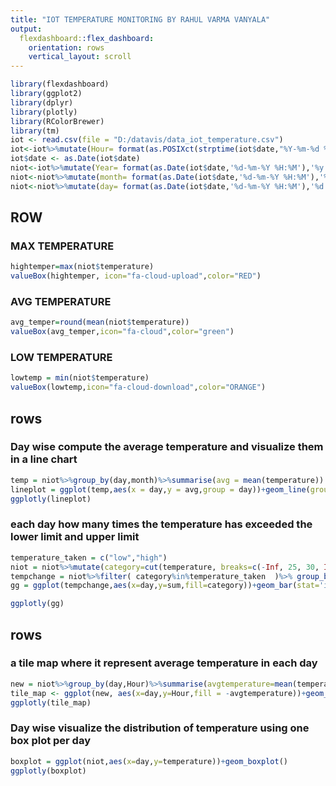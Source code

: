 ---
title: "IOT TEMPERATURE MONITORING BY RAHUL VARMA VANYALA"
output: 
  flexdashboard::flex_dashboard:
    orientation: rows
    vertical_layout: scroll
---

```{r setup, include=FALSE}
library(flexdashboard)
library(ggplot2)
library(dplyr)
library(plotly)
library(RColorBrewer)
library(tm)
iot <- read.csv(file = "D:/datavis/data_iot_temperature.csv")
iot<-iot%>%mutate(Hour= format(as.POSIXct(strptime(iot$date,"%Y-%m-%d %H:%M")),"%H"))
iot$date <- as.Date(iot$date)
niot<-iot%>%mutate(Year= format(as.Date(iot$date,'%d-%m-%Y %H:%M'),'%y'))
niot<-niot%>%mutate(month= format(as.Date(iot$date,'%d-%m-%Y %H:%M'),'%m'))
niot<-niot%>%mutate(day= format(as.Date(iot$date,'%d-%m-%Y %H:%M'),'%d'))

```


ROW
-----------------------------------------------------------------------
### MAX TEMPERATURE
```{r}
hightemper=max(niot$temperature)
valueBox(hightemper, icon="fa-cloud-upload",color="RED")
```

### AVG TEMPERATURE
```{r}
avg_temper=round(mean(niot$temperature))
valueBox(avg_temper,icon="fa-cloud",color="green")
```

### LOW TEMPERATURE
```{r}
lowtemp = min(niot$temperature)
valueBox(lowtemp,icon="fa-cloud-download",color="ORANGE")
```



rows 
-----------------------------------------------------------------------
### Day wise compute the average temperature and visualize them in a line chart

```{r}
temp = niot%>%group_by(day,month)%>%summarise(avg = mean(temperature))
lineplot = ggplot(temp,aes(x = day,y = avg,group = day))+geom_line(group = 1)
ggplotly(lineplot)

```



### each day how many times the temperature has exceeded the lower limit and upper limit

```{r}
temperature_taken = c("low","high")
niot = niot%>%mutate(category=cut(temperature, breaks=c(-Inf, 25, 30, Inf), labels=c("low","middle","high")))
tempchange = niot%>%filter( category%in%temperature_taken  )%>% group_by(day,category)%>%summarise(sum = n())
gg = ggplot(tempchange,aes(x=day,y=sum,fill=category))+geom_bar(stat='identity') 

ggplotly(gg)
```

rows
--------------------------------------------------------------------------------
### a tile map where it represent average temperature in each day

```{r}


new = niot%>%group_by(day,Hour)%>%summarise(avgtemperature=mean(temperature))
tile_map <- ggplot(new, aes(x=day,y=Hour,fill = -avgtemperature))+geom_raster()
ggplotly(tile_map)
```


### Day wise visualize the distribution of temperature using one box plot per day
```{r}

boxplot = ggplot(niot,aes(x=day,y=temperature))+geom_boxplot()
ggplotly(boxplot)
```